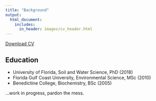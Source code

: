 ```yaml
---
title: "Background"
output:
  html_document:
    includes:
      in_header: images/cv_header.html
---
```


<a href="files/Julian_CV_20181213.pdf#" class="download" title="Download CV as PDF">Download CV</a>			

## Education

* University of Florida, Soil and Water Science, PhD (2018)
* Florida Gulf Coast University, Environmental Science, MSc (2010)
* Benedictine College, Biochemistry, BSc (2005) 


...work in progress, pardon the mess. 